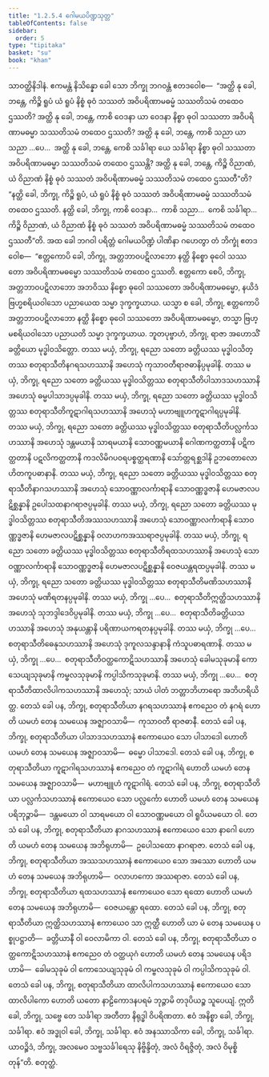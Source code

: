 ```yaml
---
title: "1.2.5.4 ဂေါမယပိဏ္ဍသုတ္တ"
tableOfContents: false
sidebar:
  order: 5
type: "tipitaka"
basket: "su"
book: "khan"
---
```



<DynamicBreadcrumb />

<Division number="96" book="khan">

<Paragraph number="606" book="khan">
သာဝတ္ထိနိဒါနံ. ဧကမန္တံ နိသိန္နော ခေါ သော ဘိက္ခု ဘဂဝန္တံ ဧတဒဝေါစ—  “အတ္ထိ နု ခေါ, ဘန္တေ, ကိဉ္စိ ရူပံ ယံ ရူပံ နိစ္စံ ဓုဝံ သဿတံ အဝိပရိဏာမဓမ္မံ သဿတိသမံ တထေဝ ဌဿတိ? အတ္ထိ နု ခေါ, ဘန္တေ, ကာစိ ဝေဒနာ ယာ ဝေဒနာ နိစ္စာ ဓုဝါ သဿတာ အဝိပရိဏာမဓမ္မာ သဿတိသမံ တထေဝ ဌဿတိ? အတ္ထိ နု ခေါ, ဘန္တေ, ကာစိ သညာ ယာ သညာ …ပေ…  အတ္ထိ နု ခေါ, ဘန္တေ, ကေစိ သင်္ခါရာ ယေ သင်္ခါရာ နိစ္စာ ဓုဝါ သဿတာ အဝိပရိဏာမဓမ္မာ သဿတိသမံ တထေဝ ဌဿန္တိ? အတ္ထိ နု ခေါ, ဘန္တေ, ကိဉ္စိ ဝိညာဏံ, ယံ ဝိညာဏံ နိစ္စံ ဓုဝံ သဿတံ အဝိပရိဏာမဓမ္မံ သဿတိသမံ တထေဝ ဌဿတီ”တိ? “နတ္ထိ ခေါ, ဘိက္ခု, ကိဉ္စိ ရူပံ, ယံ ရူပံ နိစ္စံ ဓုဝံ သဿတံ အဝိပရိဏာမဓမ္မံ သဿတိသမံ တထေဝ ဌဿတိ. နတ္ထိ ခေါ, ဘိက္ခု, ကာစိ ဝေဒနာ…  ကာစိ သညာ…  ကေစိ သင်္ခါရာ…  ကိဉ္စိ ဝိညာဏံ, ယံ ဝိညာဏံ နိစ္စံ ဓုဝံ သဿတံ အဝိပရိဏာမဓမ္မံ သဿတိသမံ တထေဝ ဌဿတီ”တိ.
</Paragraph>

<Paragraph number="607" book="khan">
အထ ခေါ ဘဂဝါ ပရိတ္တံ ဂေါမယပိဏ္ဍံ ပါဏိနာ ဂဟေတွာ တံ ဘိက္ခုံ ဧတဒဝေါစ—  “ဧတ္တကောပိ ခေါ, ဘိက္ခု, အတ္တဘာဝပဋိလာဘော နတ္ထိ နိစ္စော ဓုဝေါ သဿတော အဝိပရိဏာမဓမ္မော သဿတိသမံ တထေဝ ဌဿတိ. ဧတ္တကော စေပိ, ဘိက္ခု, အတ္တဘာဝပဋိလာဘော အဘဝိဿ နိစ္စော ဓုဝေါ သဿတော အဝိပရိဏာမဓမ္မော, နယိဒံ ဗြဟ္မစရိယဝါသော ပညာယေထ သမ္မာ ဒုက္ခက္ခယာယ. ယသ္မာ စ ခေါ, ဘိက္ခု, ဧတ္တကောပိ အတ္တဘာဝပဋိလာဘော နတ္ထိ နိစ္စော ဓုဝေါ သဿတော အဝိပရိဏာမဓမ္မော, တသ္မာ ဗြဟ္မစရိယဝါသော ပညာယတိ သမ္မာ ဒုက္ခက္ခယာယ.
</Paragraph>

<Paragraph number="608" book="khan">
ဘူတပုဗ္ဗာဟံ, ဘိက္ခု, ရာဇာ အဟောသိံ ခတ္တိယော မုဒ္ဓါဝသိတ္တော. တဿ မယှံ, ဘိက္ခု, ရညော သတော ခတ္တိယဿ မုဒ္ဓါဝသိတ္တဿ စတုရာသီတိနဂရသဟဿာနိ အဟေသုံ ကုသာဝတီရာဇဓာနိပ္ပမုခါနိ. တဿ မယှံ, ဘိက္ခု, ရညော သတော ခတ္တိယဿ မုဒ္ဓါဝသိတ္တဿ စတုရာသီတိပါသာဒသဟဿာနိ အဟေသုံ ဓမ္မပါသာဒပ္ပမုခါနိ. တဿ မယှံ, ဘိက္ခု, ရညော သတော ခတ္တိယဿ မုဒ္ဓါဝသိတ္တဿ စတုရာသီတိကူဋာဂါရသဟဿာနိ အဟေသုံ မဟာဗျူဟကူဋာဂါရပ္ပမုခါနိ. တဿ မယှံ, ဘိက္ခု, ရညော သတော ခတ္တိယဿ မုဒ္ဓါဝသိတ္တဿ စတုရာသီတိပလ္လင်္ကသဟဿာနိ အဟေသုံ ဒန္တမယာနိ သာရမယာနိ သောဝဏ္ဏမယာနိ ဂေါဏကတ္ထတာနိ ပဋိကတ္ထတာနိ ပဋလိကတ္ထတာနိ ကဒလိမိဂပဝရပစ္စတ္ထရဏာနိ သော်တ္တရစ္ဆဒါနိ ဥဘတောလောဟိတကူပဓာနာနိ. တဿ မယှံ, ဘိက္ခု, ရညော သတော ခတ္တိယဿ မုဒ္ဓါဝသိတ္တဿ စတုရာသီတိနာဂသဟဿာနိ အဟေသုံ သောဝဏ္ဏာလင်္ကာရာနိ သောဝဏ္ဏဒ္ဓဇာနိ ဟေမဇာလပဋိစ္ဆန္နာနိ ဥပေါသထနာဂရာဇပ္ပမုခါနိ. တဿ မယှံ, ဘိက္ခု, ရညော သတော ခတ္တိယဿ မုဒ္ဓါဝသိတ္တဿ စတုရာသီတိအဿသဟဿာနိ အဟေသုံ သောဝဏ္ဏာလင်္ကာရာနိ သောဝဏ္ဏဒ္ဓဇာနိ ဟေမဇာလပဋိစ္ဆန္နာနိ ဝလာဟကအဿရာဇပ္ပမုခါနိ. တဿ မယှံ, ဘိက္ခု, ရညော သတော ခတ္တိယဿ မုဒ္ဓါဝသိတ္တဿ စတုရာသီတိရထသဟဿာနိ အဟေသုံ သောဝဏ္ဏာလင်္ကာရာနိ သောဝဏ္ဏဒ္ဓဇာနိ ဟေမဇာလပဋိစ္ဆန္နာနိ ဝေဇယန္တရထပ္ပမုခါနိ. တဿ မယှံ, ဘိက္ခု, ရညော သတော ခတ္တိယဿ မုဒ္ဓါဝသိတ္တဿ စတုရာသီတိမဏိသဟဿာနိ အဟေသုံ မဏိရတနပ္ပမုခါနိ. တဿ မယှံ, ဘိက္ခု …ပေ…  စတုရာသီတိဣတ္ထိသဟဿာနိ အဟေသုံ သုဘဒ္ဒါဒေဝိပ္ပမုခါနိ. တဿ မယှံ, ဘိက္ခု …ပေ…  စတုရာသီတိခတ္တိယသဟဿာနိ အဟေသုံ အနုယန္တာနိ ပရိဏာယကရတနပ္ပမုခါနိ. တဿ မယှံ, ဘိက္ခု …ပေ…  စတုရာသီတိဓေနုသဟဿာနိ အဟေသုံ ဒုကူလသန္ဒာနာနိ ကံသူပဓာရဏာနိ. တဿ မယှံ, ဘိက္ခု …ပေ…  စတုရာသီတိဝတ္ထကောဋိသဟဿာနိ အဟေသုံ ခေါမသုခုမာနိ ကောသေယျသုခုမာနိ ကမ္ဗလသုခုမာနိ ကပ္ပါသိကသုခုမာနိ. တဿ မယှံ, ဘိက္ခု …ပေ…  စတုရာသီတိထာလိပါကသဟဿာနိ အဟေသုံ; သာယံ ပါတံ ဘတ္တာဘိဟာရော အဘိဟရိယိတ္ထ.
</Paragraph>

<Paragraph number="609" book="khan">
တေသံ ခေါ ပန, ဘိက္ခု, စတုရာသီတိယာ နဂရသဟဿာနံ ဧကညေဝ တံ နဂရံ ဟောတိ ယမဟံ တေန သမယေန အဇ္ဈာဝသာမိ—  ကုသာဝတီ ရာဇဓာနီ. တေသံ ခေါ ပန, ဘိက္ခု, စတုရာသီတိယာ ပါသာဒသဟဿာနံ ဧကောယေဝ သော ပါသာဒေါ ဟောတိ ယမဟံ တေန သမယေန အဇ္ဈာဝသာမိ—  ဓမ္မော ပါသာဒေါ. တေသံ ခေါ ပန, ဘိက္ခု, စတုရာသီတိယာ ကူဋာဂါရသဟဿာနံ ဧကညေဝ တံ ကူဋာဂါရံ ဟောတိ ယမဟံ တေန သမယေန အဇ္ဈာဝသာမိ—  မဟာဗျူဟံ ကူဋာဂါရံ. တေသံ ခေါ ပန, ဘိက္ခု, စတုရာသီတိယာ ပလ္လင်္ကသဟဿာနံ ဧကောယေဝ သော ပလ္လင်္ကော ဟောတိ ယမဟံ တေန သမယေန ပရိဘုဉ္ဇာမိ—  ဒန္တမယော ဝါ သာရမယော ဝါ သောဝဏ္ဏမယော ဝါ ရူပိယမယော ဝါ. တေသံ ခေါ ပန, ဘိက္ခု, စတုရာသီတိယာ နာဂသဟဿာနံ ဧကောယေဝ သော နာဂေါ ဟောတိ ယမဟံ တေန သမယေန အဘိရုဟာမိ—  ဥပေါသထော နာဂရာဇာ. တေသံ ခေါ ပန, ဘိက္ခု, စတုရာသီတိယာ အဿသဟဿာနံ ဧကောယေဝ သော အဿော ဟောတိ ယမဟံ တေန သမယေန အဘိရုဟာမိ—  ဝလာဟကော အဿရာဇာ. တေသံ ခေါ ပန, ဘိက္ခု, စတုရာသီတိယာ ရထသဟဿာနံ ဧကောယေဝ သော ရထော ဟောတိ ယမဟံ တေန သမယေန အဘိရုဟာမိ—  ဝေဇယန္တော ရထော. တေသံ ခေါ ပန, ဘိက္ခု, စတုရာသီတိယာ ဣတ္ထိသဟဿာနံ ဧကာယေဝ သာ ဣတ္ထီ ဟောတိ ယာ မံ တေန သမယေန ပစ္စုပဋ္ဌာတိ—  ခတ္တိယာနီ ဝါ ဝေလာမိကာ ဝါ. တေသံ ခေါ ပန, ဘိက္ခု, စတုရာသီတိယာ ဝတ္ထကောဋိသဟဿာနံ ဧကညေဝ တံ ဝတ္ထယုဂံ ဟောတိ ယမဟံ တေန သမယေန ပရိဒဟာမိ—  ခေါမသုခုမံ ဝါ ကောသေယျသုခုမံ ဝါ ကမ္ဗလသုခုမံ ဝါ ကပ္ပါသိကသုခုမံ ဝါ. တေသံ ခေါ ပန, ဘိက္ခု, စတုရာသီတိယာ ထာလိပါကသဟဿာနံ ဧကောယေဝ သော ထာလိပါကော ဟောတိ ယတော နာဠိကောဒနပရမံ ဘုဉ္ဇာမိ တဒုပိယဉ္စ သူပေယျံ. ဣတိ ခေါ, ဘိက္ခု, သဗ္ဗေ တေ သင်္ခါရာ အတီတာ နိရုဒ္ဓါ ဝိပရိဏတာ. ဧဝံ အနိစ္စာ ခေါ, ဘိက္ခု, သင်္ခါရာ. ဧဝံ အဒ္ဓုဝါ ခေါ, ဘိက္ခု, သင်္ခါရာ. ဧဝံ အနဿာသိကာ ခေါ, ဘိက္ခု, သင်္ခါရာ. ယာဝဉ္စိဒံ, ဘိက္ခု, အလမေဝ သဗ္ဗသင်္ခါရေသု နိဗ္ဗိန္ဒိတုံ, အလံ ဝိရဇ္ဇိတုံ, အလံ ဝိမုစ္စိတုန်”တိ.

</Paragraph>
</Division>

<Paragraph number="610" type="center" book="khan">
စတုတ္ထံ.
</Paragraph>